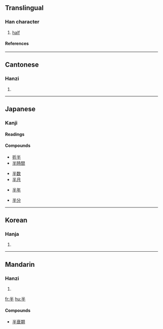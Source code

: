 ==Translingual==
===Han character===
{{Han char|rn=24|rad=十|as=03|sn=5|four=9050<sub>0</sub>|canj=火手 (FQ)}}
# [[half]]
====References====
{{Han ref|kx=0156.070|dkj=02707|dj=0354.060|hdz=10046.010|uh=534A|ud=21322|bh=A562|bd=42338}}

----
==Cantonese==
===Hanzi===
{{yue-hanzi|jyut=|y=bun3}}
# {{defn|Cantonese}}

----
==Japanese==
===Kanji===
{{ja-kanji|grade=2|rs=十03}}
====Readings====
{{ja-readings|on=[[はん]] (han)|kun=[[なかば]] (nakaba), [[なかばする]] (nakabasuru)}}
====Compounds====
{{top4}}
*[[折半]]
*[[半時間]]
{{mid4}}
*[[半数]]
*[[半月]]
{{mid4}}
*[[半年]]
{{mid4}}
*[[半分]]
{{bottom}}

----
==Korean==
===Hanja===
{{ko-hanja|hangeul=반|rv=ban|mr=pan}}
# {{defn|Korean}}

----
==Mandarin==
===Hanzi===
{{cmn-hanzi|pin=[[bàn]] ([[ban4]])|wg=pan<sup>4</sup>}}
# {{defn|Mandarin}}

[[fr:半]]
[[hu:半]]

====Compounds====

*[[半衰期]]